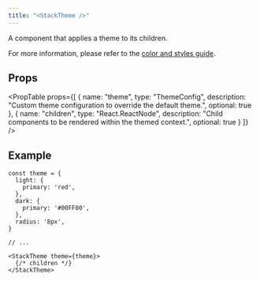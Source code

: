 ```yaml
---
title: "<StackTheme />"
---
```


A component that applies a theme to its children.

For more information, please refer to the [color and styles guide](../customization/custom-styles).

## Props

<PropTable
  props={[
    {
      name: "theme",
      type: "ThemeConfig",
      description: "Custom theme configuration to override the default theme.",
      optional: true
    },
    {
      name: "children",
      type: "React.ReactNode",
      description: "Child components to be rendered within the themed context.",
      optional: true
    }
  ]}
/>

## Example

```tsx
const theme = {
  light: {
    primary: 'red',
  },
  dark: {
    primary: '#00FF00',
  },
  radius: '8px',
}

// ...

<StackTheme theme={theme}>
  {/* children */}
</StackTheme>

```
